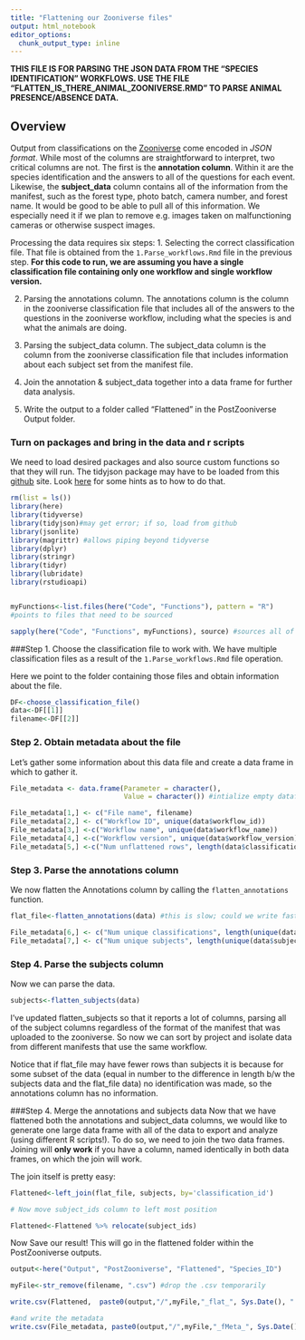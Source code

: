 ```yaml
---
title: "Flattening our Zooniverse files"
output: html_notebook
editor_options: 
  chunk_output_type: inline
---
```


**THIS FILE IS FOR PARSING THE JSON DATA FROM THE "SPECIES IDENTIFICATION" WORKFLOWS. USE THE FILE "FLATTEN_IS_THERE_ANIMAL_ZOONIVERSE.RMD" TO PARSE ANIMAL PRESENCE/ABSENCE DATA.**

## Overview
Output from classifications on the [Zooniverse](https://zooniverse.com) come encoded in *JSON format*.  While most of the columns are straightforward to interpret, two critical columns are not.  The first is the **annotation column**.  Within it are the species identification and the answers to all of the questions for each event. Likewise, the **subject_data** column contains all of the information from the manifest, such as the forest type, photo batch, camera number, and forest name.  It would be good to be able to pull all of this information. We especially need it if we plan to remove e.g. images taken on malfunctioning cameras or otherwise suspect images.
 
Processing the data requires six steps:
1. Selecting the correct classification file.  That file is obtained from the `1.Parse_workflows.Rmd` file in the previous step. **For this code to run, we are assuming you have a single classification file containing only one workflow and single workflow version.**

2. Parsing the annotations column. The annotations column is the column in the zooniverse classification file that includes all of the answers to the questions in the zooniverse workflow, including what the species is and what the animals are doing.

3. Parsing the subject_data column. The subject_data column is the column from the zooniverse classification file that includes information about each subject set from the manifest file.

4. Join the annotation & subject_data together into a data frame for further data analysis.

5. Write the output to a folder called "Flattened" in the PostZooniverse Output folder.


### Turn on packages and bring in the data and r scripts
We need to load desired packages and also source custom functions  so that they will run. The tidyjson package may have to be loaded from this [github](https://github.com/sailthru/tidyjson) site. Look [here](https://cran.r-project.org/web/packages/githubinstall/vignettes/githubinstall.html) for some hints as to how to do that.

```r
rm(list = ls())
library(here)
library(tidyverse)
library(tidyjson)#may get error; if so, load from github
library(jsonlite)
library(magrittr) #allows piping beyond tidyverse
library(dplyr)
library(stringr)
library(tidyr)
library(lubridate)
library(rstudioapi)


myFunctions<-list.files(here("Code", "Functions"), pattern = "R") 
#points to files that need to be sourced

sapply(here("Code", "Functions", myFunctions), source) #sources all of the functions in the Functions folder.
```

###Step 1. Choose the classification file to work with.
We have multiple classification files as a result of the `1.Parse_workflows.Rmd` file operation. 

Here we point to the folder containing those files and obtain information about the file. 

```r
DF<-choose_classification_file()
data<-DF[[1]]
filename<-DF[[2]]
```

### Step 2. Obtain metadata about the file

Let's gather some information about this data file and create a data frame in which to gather it.

```r
File_metadata <- data.frame(Parameter = character(),
                            Value = character()) #intialize empty dataframe

File_metadata[1,] <- c("File name", filename)
File_metadata[2,] <- c("Workflow ID", unique(data$workflow_id))
File_metadata[3,] <-c("Workflow name", unique(data$workflow_name))
File_metadata[4,] <-c("Workflow version", unique(data$workflow_version))
File_metadata[5,] <-c("Num unflattened rows", length(data$classification_id))

```



### Step 3. Parse the annotations column
We now flatten the Annotations column by calling the  `flatten_annotations` function. 

```r
flat_file<-flatten_annotations(data) #this is slow; could we write faster code?  A problem for another day.

File_metadata[6,] <- c("Num unique classifications", length(unique(data$classification_id)))
File_metadata[7,] <- c("Num unique subjects", length(unique(data$subject_ids)))
```

### Step 4. Parse the subjects column

Now we can parse the data.


```r
subjects<-flatten_subjects(data)
```

I've updated flatten_subjects so that it reports a lot of columns, parsing all of the subject columns regardless of the format of the manifest that was uploaded to the zooniverse. So now we can sort by project and isolate data from different manifests that use the same workflow. 


Notice that if flat_file may have fewer rows than subjects it is because for some subset of the data (equal in number to the difference in length b/w the subjects data and the flat_file data) no identification was made, so the annotations column has no information.

###Step 4. Merge the annotations and subjects data
Now that we have flattened both the annotations and subject_data columns, we would like to generate one large data frame with all of the data to export and analyze (using different R scripts!).  To do so, we need to join the two data frames.  Joining will **only work** if you have a column, named identically in both data frames, on which the join will work.

The join itself is pretty easy:
```r
Flattened<-left_join(flat_file, subjects, by='classification_id')

# Now move subject_ids column to left most position

Flattened<-Flattened %>% relocate(subject_ids)
```

Now Save our result! This will go in the flattened folder within the PostZooniverse outputs.
```r
output<-here("Output", "PostZooniverse", "Flattened", "Species_ID")

myFile<-str_remove(filename, ".csv") #drop the .csv temporarily

write.csv(Flattened,  paste0(output,"/",myFile,"_flat_", Sys.Date(), ".csv"))

#and write the metadata
write.csv(File_metadata, paste0(output,"/",myFile,"_fMeta_", Sys.Date(), ".csv"))

```



